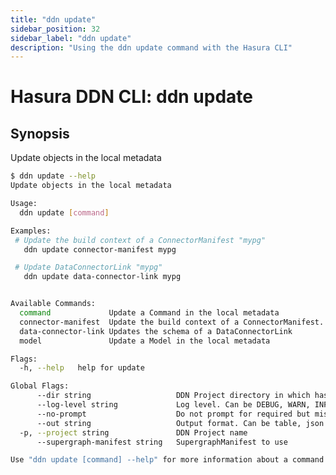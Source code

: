 ```yaml
---
title: "ddn update"
sidebar_position: 32
sidebar_label: "ddn update"
description: "Using the ddn update command with the Hasura CLI"
---
```


# Hasura DDN CLI: ddn update

## Synopsis
Update objects in the local metadata

```bash
$ ddn update --help
Update objects in the local metadata

Usage:
  ddn update [command]

Examples:
 # Update the build context of a ConnectorManifest "mypg"
   ddn update connector-manifest mypg

 # Update DataConnectorLink "mypg" 
   ddn update data-connector-link mypg


Available Commands:
  command             Update a Command in the local metadata
  connector-manifest  Update the build context of a ConnectorManifest.
  data-connector-link Updates the schema of a DataConnectorLink
  model               Update a Model in the local metadata

Flags:
  -h, --help   help for update

Global Flags:
      --dir string                   DDN Project directory in which hasura.yaml is present (default ".")
      --log-level string             Log level. Can be DEBUG, WARN, INFO, ERROR, or FATAL. (default "INFO")
      --no-prompt                    Do not prompt for required but missing flags
      --out string                   Output format. Can be table, json or yaml. (default "table")
  -p, --project string               DDN Project name
      --supergraph-manifest string   SupergraphManifest to use

Use "ddn update [command] --help" for more information about a command.
```

